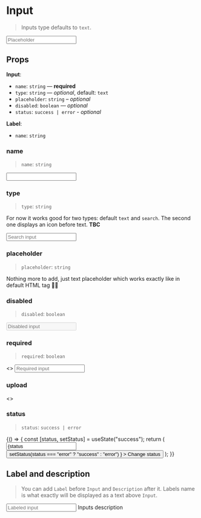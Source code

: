 
<Meta title="Form/Input" component={Input} />

# Input

> Inputs type defaults to `text`.

<Preview>
  <Story name="input">
    <Input name="input" placeholder="Placeholder" />
  </Story>
</Preview>

## Props

**Input**:

- `name`: `string` — **required**
- `type`: `string` — _optional_, default: `text`
- `placeholder`: `string` – _optional_
- `disabled`: `boolean` — _optional_
- `status`: `success | error` - _optional_

**Label**:

- `name`: `string`

### name

> `name`: `string`

<Preview>
  <Story name="name">
    <Input name="Thats my name" />
  </Story>
</Preview>

### type

> `type`: `string`

For now it works good for two types: default `text` and `search`. The second one displays an icon before text. **TBC**

<Preview>
  <Story name="type">
    <Input name="search-input" placeholder="Search input" type="search" />
  </Story>
</Preview>

### placeholder

> `placeholder`: `string`

Nothing more to add, just text placeholder which works exactly like in default HTML tag 🕺🏼

### disabled

> `disabled`: `boolean`

<Preview>
  <Story name="disabled">
    <Input name="disabled-input" placeholder="Disabled input" disabled />
  </Story>
</Preview>

### required

> `required`: `boolean`

<Preview>
  <Story name="required">
    <>
      <Label name="Label" required />
      <Input name="required-input" placeholder="Required input" />
    </>
  </Story>
</Preview>

### upload

<Preview>
  <Story name="upload">
    <>
      <Upload name="upload" placeholder="Select a file to upload" />
    </>
  </Story>
</Preview>

### status

> `status`: `success | error`

<Preview>
  <Story name="status">
    {() => {
      const [status, setStatus] = useState("success");
      return (
        <Container>
          <Container>
            <Input
              name="validation-input"
              value={status === "success" ? "Success!" : "Error!"}
              status={status}
            />
          </Container>
          <Spacer height="2rem" />
          <Container>
            <Button
              size="small"
              color={status === "error" ? "danger" : "success"}
              onClick={() =>
                setStatus(status === "error" ? "success" : "error")
              }
            >
              Change status
            </Button>
          </Container>
        </Container>
      );
    }}
  </Story>
</Preview>

## Label and description

> You can add `Label` before `Input` and `Description` after it. Labels name is what exactly will be displayed as a text above `Input`.

<Preview>
  <Story name="label & description">
    <Container>
      <Label name="Label" />
      <Input name="labeled-input" placeholder="Labeled input" />
      <Description>Inputs description</Description>
    </Container>
  </Story>
</Preview>
